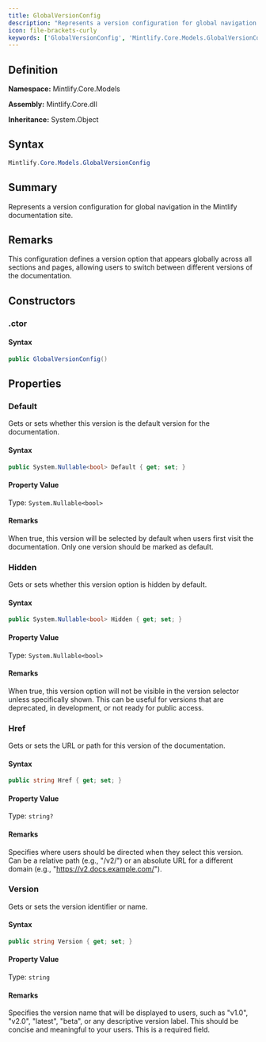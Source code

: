 ```yaml
---
title: GlobalVersionConfig
description: "Represents a version configuration for global navigation in the Mintlify documentation site."
icon: file-brackets-curly
keywords: ['GlobalVersionConfig', 'Mintlify.Core.Models.GlobalVersionConfig', 'Mintlify.Core.Models', 'class', 'System.Object']
---
```


## Definition

**Namespace:** Mintlify.Core.Models

**Assembly:** Mintlify.Core.dll

**Inheritance:** System.Object

## Syntax

```csharp
Mintlify.Core.Models.GlobalVersionConfig
```

## Summary

Represents a version configuration for global navigation in the Mintlify documentation site.

## Remarks

This configuration defines a version option that appears globally across all sections
            and pages, allowing users to switch between different versions of the documentation.

## Constructors

### .ctor

#### Syntax

```csharp
public GlobalVersionConfig()
```

## Properties

### Default

Gets or sets whether this version is the default version for the documentation.

#### Syntax

```csharp
public System.Nullable<bool> Default { get; set; }
```

#### Property Value

Type: `System.Nullable<bool>`

#### Remarks

When true, this version will be selected by default when users first visit
            the documentation. Only one version should be marked as default.

### Hidden

Gets or sets whether this version option is hidden by default.

#### Syntax

```csharp
public System.Nullable<bool> Hidden { get; set; }
```

#### Property Value

Type: `System.Nullable<bool>`

#### Remarks

When true, this version option will not be visible in the version selector
            unless specifically shown. This can be useful for versions that are deprecated,
            in development, or not ready for public access.

### Href

Gets or sets the URL or path for this version of the documentation.

#### Syntax

```csharp
public string Href { get; set; }
```

#### Property Value

Type: `string?`

#### Remarks

Specifies where users should be directed when they select this version.
            Can be a relative path (e.g., "/v2/") or an absolute URL for a different domain
            (e.g., "https://v2.docs.example.com/").

### Version

Gets or sets the version identifier or name.

#### Syntax

```csharp
public string Version { get; set; }
```

#### Property Value

Type: `string`

#### Remarks

Specifies the version name that will be displayed to users, such as "v1.0",
            "v2.0", "latest", "beta", or any descriptive version label. This should be
            concise and meaningful to your users. This is a required field.

